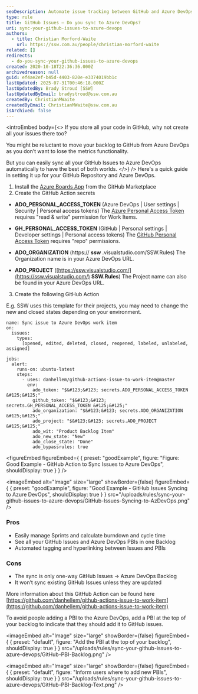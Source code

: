 ```yaml
---
seoDescription: Automate issue tracking between GitHub and Azure DevOps to streamline your workflow.
type: rule
title: GitHub Issues – Do you sync to Azure DevOps?
uri: sync-your-github-issues-to-azure-devops
authors:
  - title: Christian Morford-Waite
    url: https://ssw.com.au/people/christian-morford-waite
related: []
redirects:
  - do-you-sync-your-github-issues-to-azure-devops
created: 2020-10-18T22:36:36.000Z
archivedreason: null
guid: ef4ae2ef-b45d-4403-820e-e3374019bb1c
lastUpdated: 2025-07-31T00:46:18.000Z
lastUpdatedBy: Brady Stroud [SSW]
lastUpdatedByEmail: bradystroud@ssw.com.au
createdBy: ChristianMWaite
createdByEmail: ChristianMWaite@ssw.com.au
isArchived: false
---
```


<introEmbed
  body={<>
If you store all your code in GitHub, why not create all your issues there too?

You might be reluctant to move your backlog to GitHub from Azure DevOps as you don’t want to lose the metrics functionality.

But you can easily sync all your GitHub Issues to Azure DevOps automatically to have the best of both worlds.
  </>}
/>
Here's a quick guide in setting it up for your GitHub Repository and Azure DevOps.

1. Install the [Azure Boards App](https://github.com/marketplace/azure-boards) from the GitHub Marketplace
2. Create the GitHub Action secrets

* **ADO_PERSONAL_ACCESS_TOKEN** (Azure DevOps | User settings | Security | Personal access tokens)
  The [Azure Personal Access Token](https://docs.microsoft.com/en-us/azure/devops/organizations/accounts/use-personal-access-tokens-to-authenticate?WT.mc_id=AZ-MVP-33518) requires "read & write" permission for Work Items.

* **GH_PERSONAL_ACCESS_TOKEN** (GitHub | Personal settings | Developer settings | Personal access tokens)
  The [GitHub Personal Access Token](https://help.github.com/en/enterprise/2.17/user/github/authenticating-to-github/creating-a-personal-access-token-for-the-command-line) requires "repo" permissions.

* **ADO_ORGANIZATION** (https:// **ssw** .visualstudio.com/SSW.Rules)
  The Organization name is in your Azure DevOps URL.

* **ADO_PROJECT** ([https://ssw.visualstudio.com/](https://ssw.visualstudio.com/) **SSW.Rules**)
  The Project name can also be found in your Azure DevOps URL.

3. Create the following GitHub Action

E.g. SSW uses this template for their projects, you may need to change the new and closed states depending on your environment.

```git
name: Sync issue to Azure DevOps work item
on:
  issues:
    types:
      [opened, edited, deleted, closed, reopened, labeled, unlabeled, assigned]

jobs:
  alert:
    runs-on: ubuntu-latest
    steps:
      - uses: danhellem/github-actions-issue-to-work-item@master
        env:
          ado_token: "$&#123;&#123; secrets.ADO_PERSONAL_ACCESS_TOKEN &#125;&#125;"
          github_token: "$&#123;&#123; secrets.GH_PERSONAL_ACCESS_TOKEN &#125;&#125;"
          ado_organization: "$&#123;&#123; secrets.ADO_ORGANIZATION &#125;&#125;"
          ado_project: "$&#123;&#123; secrets.ADO_PROJECT &#125;&#125;"
          ado_wit: "Product Backlog Item"
          ado_new_state: "New"
          ado_close_state: "Done"
          ado_bypassrules: true
```

<figureEmbed figureEmbed={ {
  preset: "goodExample",
  figure: "Figure: Good Example - GitHub Action to Sync Issues to Azure DevOps",
  shouldDisplay: true
} } />


<imageEmbed
  alt="Image"
  size="large"
  showBorder={false}
  figureEmbed={ {
    preset: "goodExample",
    figure: "Good Example - GitHub Issues Syncing to Azure DevOps",
    shouldDisplay: true
  } }
  src="/uploads/rules/sync-your-github-issues-to-azure-devops/GitHub-Issues-Syncing-to-AzDevOps.png"
/>

### Pros

* Easily manage Sprints and calculate burndown and cycle time
* See all your GitHub Issues and Azure DevOps PBIs in one Backlog
* Automated tagging and hyperlinking between Issues and PBIs

### Cons

* The sync is only one-way GitHub Issues -&gt; Azure DevOps Backlog
* It won’t sync existing GitHub Issues unless they are updated

More information about this GitHub Action can be found here [https://github.com/danhellem/github-actions-issue-to-work-item](https://github.com/danhellem/github-actions-issue-to-work-item)

To avoid people adding a PBI to the Azure DevOps, add a PBI at the top of your backlog to indicate that they should add it to GitHub issues.


<imageEmbed
  alt="Image"
  size="large"
  showBorder={false}
  figureEmbed={ {
    preset: "default",
    figure: "Add the PBI at the top of your backlog",
    shouldDisplay: true
  } }
  src="/uploads/rules/sync-your-github-issues-to-azure-devops/GitHub-PBI-Backlog.png"
/>


<imageEmbed
  alt="Image"
  size="large"
  showBorder={false}
  figureEmbed={ {
    preset: "default",
    figure: "Inform users where to add new PBIs",
    shouldDisplay: true
  } }
  src="/uploads/rules/sync-your-github-issues-to-azure-devops/GitHub-PBI-Backlog-Text.png"
/>
